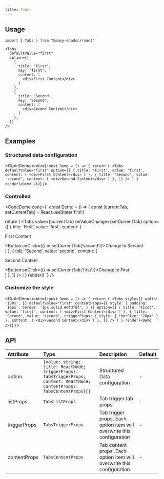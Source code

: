 ```yaml
---
title: Tabs
---
```


## Usage

```tsx
import { Tabs } from "@easy-shadcn/react"

<Tabs
  defaultValue="first"
  option={[
    {
      title: 'First',
      key: 'first',
      content: (
        <div>First Content</div>
      )
    },
    {
      title: 'Second',
      key: 'Second',
      content: (
        <div>Second Content</div>
      )
    },
  ]}
/>
```

## Examples

### Structured data configuration

<CodeDemo code={`
const Demo = () => {
  return (
    <Tabs
      defaultValue="first"
      option={[
        {
          title: 'First',
          value: 'first',
          content: (
            <div>First Content</div>
          )
        },
        {
          title: 'Second',
          value: 'second',
          content: (
            <div>Second Content</div>
          )
        },
      ]}
    />
  )
}
render(<Demo />)
`}
/>

### Controlled

<CodeDemo code={`
const Demo = () => {
  const [currentTab, setCurrentTab] = React.useState('first')

  return (
    <Tabs
      value={currentTab}
      onValueChange={setCurrentTab}
      option={[
        {
          title: 'First',
          value: 'first',
          content: (
            <div>
              <p>First Content</p>
              <Button onClick={() => setCurrentTab('second')}>Change to Second</Button>
            </div>
          )
        },
        {
          title: 'Second',
          value: 'second',
          content: (
            <div>
              <p>Second Content</p>
              <Button onClick={() => setCurrentTab('first')}>Change to First</Button>
            </div>
          )
        },
      ]}
    />
  )
}
render(<Demo />)
`}
/>

### Customize the style

<CodeDemo code={`
const Demo = () => {
  return (
    <Tabs
      style={{
        width: '100%',
      }}
      defaultValue="first"
      contentProps={{
        style: {
          padding: '10px',
          border: '1px solid #dfdfdf',
        }
      }}
      option={[
        {
          title: 'First',
          value: 'first',
          content: (
            <div>First Content</div>
          )
        },
        {
          title: 'Second',
          value: 'second',
          triggerProps: {
            style: {
              fontSize: '20px'
            }
          },
          content: (
            <div>Second Content</div>
          )
        },
      ]}
    />
  )
}
render(<Demo />)
`}
/>

## API

| Attribute    | Type                                                                                                                        | Description                                                           | Default |
| :----------- | :-------------------------------------------------------------------------------------------------------------------------- | :-------------------------------------------------------------------- | :------ |
| option       | `{value: string; title: ReactNode; triggerProps?: TabsTriggerProps; content: ReactNode; contentProps?: TabsContentProps}[]` | Structured Data configuration                                         | -       |
| listProps    | `TabsListProps`                                                                                                             | Tab trigger tab props                                                 | -       |
| triggerProps | `TabsTriggerProps`                                                                                                          | Tab trigger props, Each option item will overwrite this configuration | -       |
| contentProps | `TabsContentProps`                                                                                                          | Tab content props, Each option item will overwrite this configuration | -       |